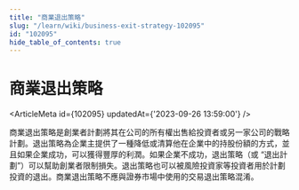 ```yaml
---
title: "商業退出策略"
slug: "/learn/wiki/business-exit-strategy-102095"
id: "102095"
hide_table_of_contents: true
---
```



# 商業退出策略

<ArticleMeta id={102095} updatedAt={'2023-09-26 13:59:00'} />
<div className='border-solid border-b border-t-0 my-4 border-[var(--ifm-color-gray-300)]' />

商業退出策略是創業者計劃將其在公司的所有權出售給投資者或另一家公司的戰略計劃。退出策略為企業主提供了一種降低或清算他在企業中的持股份額的方式，並且如果企業成功，可以獲得豐厚的利潤。如果企業不成功，退出策略（或 “退出計劃”）可以幫助創業者限制損失。退出策略也可以被風險投資家等投資者用於計劃投資的退出。商業退出策略不應與證券市場中使用的交易退出策略混淆。
